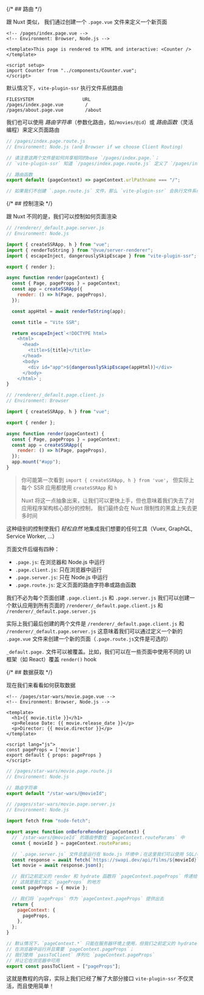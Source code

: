 
{/* ## 路由 */}

跟 Nuxt 类似，
我们通过创建一个 `.page.vue` 文件来定义一个新页面

```vue
<!-- /pages/index.page.vue -->
<!-- Environment: Browser, Node.js -->

<template>This page is rendered to HTML and interactive: <Counter /></template>

<script setup>
import Counter from "../components/Counter.vue";
</script>
```

默认情况下，`vite-plugin-ssr` 执行文件系统路由

```
FILESYSTEM                  URL
/pages/index.page.vue        /
/pages/about.page.vue        /about
```

我们也可以使用 _路由字符串_（参数化路由，如`/movies/@id`）或 _路由函数_（灵活编程）来定义页面路由

```js
// /pages/index.page.route.js
// Environment: Node.js (and Browser if we choose Client Routing)

// 请注意这两个文件是如何共享相同的base `/pages/index.page.`；
// `vite-plugin-ssr` 知道 `/pages/index.page.route.js` 定义了 `/pages/index.page.vue` 的路由

// 路由函数
export default (pageContext) => pageContext.urlPathname === "/";

// 如果我们不创建 `.page.route.js` 文件，那么 `vite-plugin-ssr` 会执行文件系统路由
```

{/* ## 控制渲染 */}

跟 Nuxt 不同的是，我们可以控制如何页面渲染

```js
// /renderer/_default.page.server.js
// Environment: Node.js

import { createSSRApp, h } from "vue";
import { renderToString } from "@vue/server-renderer";
import { escapeInject, dangerouslySkipEscape } from "vite-plugin-ssr";

export { render };

async function render(pageContext) {
  const { Page, pageProps } = pageContext;
  const app = createSSRApp({
    render: () => h(Page, pageProps),
  });

  const appHtml = await renderToString(app);

  const title = "Vite SSR";

  return escapeInject`<!DOCTYPE html>
    <html>
      <head>
        <title>${title}</title>
      </head>
      <body>
        <div id="app">${dangerouslySkipEscape(appHtml)}</div>
      </body>
    </html>`;
}
```

```js
// /renderer/_default.page.client.js
// Environment: Browser

import { createSSRApp, h } from "vue";

export { render };

async function render(pageContext) {
  const { Page, pageProps } = pageContext;
  const app = createSSRApp({
    render: () => h(Page, pageProps),
  });
  app.mount("#app");
}
```

> 你可能第一次看到 `import { createSSRApp, h } from 'vue'`，
> 但实际上每个 SSR 应用都使用 `createSSRApp` 和 `h`
>
> Nuxt 将这一点抽象出来，让我们可以更快上手，但也意味着我们失去了对应用程序架构核心部分的控制，
> 我们最终会在 Nuxt 限制性的黑盒上失去更多时间

这种级别的控制使我们 _轻松自然_ 地集成我们想要的任何工具（Vuex, GraphQL, Service Worker, ...）

页面文件后缀有四种：

- `.page.js`: 在浏览器和 Node.js 中运行
- `.page.client.js`: 只在浏览器中运行
- `.page.server.js`: 只在 Node.js 中运行
- `.page.route.js`: 定义页面的路由字符串或路由函数

我们不必为每个页面创建 `.page.client.js` 和 `.page.server.js`
我们可以创建一个默认应用到所有页面的 `/renderer/_default.page.client.js` 和 `/renderer/_default.page.server.js`

实际上我们最后创建的两个文件是 `/renderer/_default.page.client.js` 和 `/renderer/_default.page.server.js`
这意味着我们可以通过定义一个新的 `.page.vue` 文件来创建一个新的页面（`.page.route.js`文件是可选的）

`_default.page.` 文件可以被覆盖。比如，我们可以在一些页面中使用不同的 UI 框架（如 React）覆盖 `render()` hook

{/* ## 数据获取 */}

现在我们来看看如何获取数据

```vue
<!-- /pages/star-wars/movie.page.vue -->
<!-- Environment: Browser, Node.js -->

<template>
  <h1>{{ movie.title }}</h1>
  <p>Release Date: {{ movie.release_date }}</p>
  <p>Director: {{ movie.director }}</p>
</template>

<script lang="js">
const pageProps = ['movie']
export default { props: pageProps }
</script>
```

```js
// /pages/star-wars/movie.page.route.js
// Environment: Node.js

// 路由字符串
export default "/star-wars/@movieId";
```

```js
// /pages/star-wars/movie.page.server.js
// Environment: Node.js

import fetch from "node-fetch";

export async function onBeforeRender(pageContext) {
  // `/star-wars/@movieId` 的路由参数在 `pageContext.routeParams` 中
  const { movieId } = pageContext.routeParams;

  // `.page.server.js` 文件总是运行在 Node.js 环境中；在这里我们可以使用 SQL/ORM 查询
  const response = await fetch(`https://swapi.dev/api/films/${movieId}`);
  let movie = await response.json();

  // 我们之前定义的 render 和 hydrate 函数将 `pageContext.pageProps` 传递给Vue根组件 `Page`
  // 这就是我们定义 `pageProps` 的地方
  const pageProps = { movie };

  // 我们将 `pageProps` 作为 `pageContext.pageProps` 提供出去
  return {
    pageContext: {
      pageProps,
    },
  };
}

// 默认情况下，`pageContext.*` 只能在服务器环境上使用，但我们之前定义的 hydrate 函数
// 在浏览器中运行并且需要 `pageContext.pageProps`；
// 我们使用 `passToClient` 序列化 `pageContext.pageProps`
// 并让它在浏览器中可用
export const passToClient = ["pageProps"];
```

这就是教程的内容，实际上我们已经了解了大部分接口
`vite-plugin-ssr` 不仅灵活，而且使用简单！

<ScaffoldCallToActionTour />
